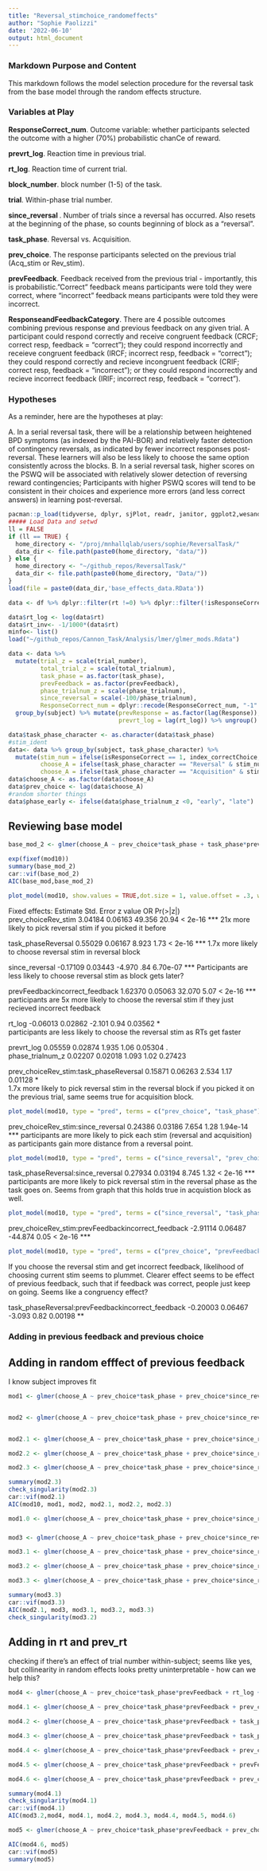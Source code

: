 ```yaml
---
title: "Reversal_stimchoice_randomeffects"
author: "Sophie Paolizzi"
date: '2022-06-10'
output: html_document
---
```

### Markdown Purpose and Content

This markdown follows the model selection procedure for the reversal task from the base model through the random effects structure. 

### Variables at Play
**ResponseCorrect_num**. Outcome variable: whether participants selected the outcome with a higher  (70%) probabilistic chanCe of reward.

**prevrt_log**. Reaction time in previous trial. 

**rt_log**. Reaction time of current trial. 

**block_number**. block number (1-5) of the task. 

**trial**. Within-phase trial number.

**since_reversal **. Number of trials since a reversal has occurred. Also resets at the beginning of the phase, so counts beginning of block  as a "reversal". 

**task_phase**. Reversal vs. Acquisition.

**prev_choice**. The response participants selected on the previous trial (Acq_stim or Rev_stim). 

**prevFeedback**. Feedback received from the previous trial - importantly, this is probabilistic."Correct" feedback means participants were told they were correct, where "incorrect" feedback means participants were told they were incorrect. 

**ResponseandFeedbackCategory**. There are 4 possible outcomes combining previous response and previous feedback on any given trial. A participant could respond correctly and receive congruent feedback (CRCF; correct resp, feedback = "correct"); they could respond incorrectly and receieve congruent feedback (IRCF; incorrect resp, feedback = "correct"); they could respond correctly and recieve incongruent feedback (CRIF; correct resp, feedback = "incorrect"); or they could respond incorrectly and recieve incorrect feedback (IRIF; incorrect resp, feedback = "correct"). 

### Hypotheses 
As a reminder, here are the hypotheses at play:

A. In a serial reversal task, there will be a relationship between heightened BPD symptoms (as indexed by the PAI-BOR) and relatively faster detection of contingency reversals, as indicated by fewer incorrect responses post-reversal. These learners will also be less likely to choose the same option consistently across the blocks. 
B.  In a serial reversal task, higher scores on the PSWQ will be associated with relatively slower detection of reversing reward contingencies; Participants with higher PSWQ scores will tend to be consistent in their choices and experience more errors (and less correct answers) in learning post-reversal. 

```r
pacman::p_load(tidyverse, dplyr, sjPlot, readr, janitor, ggplot2,wesanderson, cowplot, flextable, plotly, emmeans, lme4, qualtRics, sjPlot, circular, pracma, cowplot, psych, lattice)
##### Load Data and setwd
ll = FALSE
if (ll == TRUE) {
  home_directory <- "/proj/mnhallqlab/users/sophie/ReversalTask/"
  data_dir <- file.path(paste0(home_directory, "data/"))
} else {
  home_directory <- "~/github_repos/ReversalTask/"
  data_dir <- file.path(paste0(home_directory, "Data/"))
}
load(file = paste0(data_dir,'base_effects_data.RData'))

data <- df %>% dplyr::filter(rt !=0) %>% dplyr::filter(!isResponseCorrect == 0) %>% filter(subject != 270470)

data$rt_log <- log(data$rt)
data$rt_inv<- -1/1000*(data$rt)
minfo<- list()
load("~/github_repos/Cannon_Task/Analysis/lmer/glmer_mods.Rdata")

data <- data %>% 
  mutate(trial_z = scale(trial_number),
         total_trial_z = scale(total_trialnum),
         task_phase = as.factor(task_phase),
         prevFeedback = as.factor(prevFeedback),
         phase_trialnum_z = scale(phase_trialnum),
         since_reversal = scale(-100/phase_trialnum),
         ResponseCorrect_num = dplyr::recode(ResponseCorrect_num, "-1" = 0, "1" = 1)) %>% 
  group_by(subject) %>% mutate(prevResponse = as.factor(lag(Response)),
                               prevrt_log = lag(rt_log)) %>% ungroup()

data$task_phase_character <- as.character(data$task_phase)
#stim_ident
data<- data %>% group_by(subject, task_phase_character) %>% 
  mutate(stim_num = ifelse(isResponseCorrect == 1, index_correctChoice, index_incorrectChoice),
         choose_A = ifelse(task_phase_character == "Reversal" & stim_num == index_correctChoice, "A", "B"),
         choose_A = ifelse(task_phase_character == "Acquisition" & stim_num == index_incorrectChoice, "B", choose_A)) %>% ungroup()
data$choose_A <- as.factor(data$choose_A)
data$prev_choice <- lag(data$choose_A)
#random shorter things
data$phase_early <- ifelse(data$phase_trialnum_z <0, "early", "late")
```

## Reviewing base model

```r

base_mod_2 <- glmer(choose_A ~ prev_choice*task_phase + task_phase*prevFeedback +  prev_choice*prevFeedback + prev_choice*since_reversal + task_phase*since_reversal + rt_log + prevrt_log + since_reversal + ( 1 | subject), family="binomial", control=glmerControl(optimizer = "bobyqa", optCtrl=list(maxfun=2e4)), nAGQ = 1, data = data, na.action = na.exclude)

exp(fixef(mod10))
summary(base_mod_2)
car::vif(base_mod_2)
AIC(base_mod,base_mod_2)

plot_model(mod10, show.values = TRUE,dot.size = 1, value.offset = .3, wrap.labels = 45,axis.labels = c("Task Phase x Feedback on Previous Trial", "Previous Choice x Feedback on Previous Trial", "Task Phase x Time since Reversal", "Previous Choice x Time since Reversal", "Previous Choice x Task Phase", "Trial Number", "Previous Reaction Time (log)",  "Reaction Time (log)", "Feedback on Previous Trial", "Time since Reversal","Task Phase","Previous Choice" ))
```

Fixed effects:
                                                   Estimate Std. Error z value  OR      Pr(>|z|)    
prev_choiceRev_stim                                 3.04184    0.06163  49.356 20.94     < 2e-16 ***
21x more likely to pick reversal stim if you picked it before

task_phaseReversal                                  0.55029    0.06167   8.923  1.73     < 2e-16 ***
1.7x more likely to choose reversal stim in reversal block

since_reversal                                     -0.17109    0.03443  -4.970   .84      6.70e-07 ***
Participants are less likely to choose reversal stim as block gets later?

prevFeedbackincorrect_feedback                      1.62370    0.05063  32.070  5.07     < 2e-16 ***
participants are 5x more likely to choose the reversal stim if they just recieved incorrect feedback

rt_log                                             -0.06013    0.02862  -2.101  0.94      0.03562 *  
participants are less likely to choose the reversal stim as RTs get faster

prevrt_log                                          0.05559    0.02874   1.935  1.06      0.05304 .  
phase_trialnum_z                                    0.02207    0.02018   1.093  1.02      0.27423    

prev_choiceRev_stim:task_phaseReversal              0.15871    0.06263   2.534  1.17      0.01128 *  
1.7x more likely to pick reversal stim in the reversal block if you picked it on the previous trial, same seems true for acquisition block. 
```r
plot_model(mod10, type = "pred", terms = c("prev_choice", "task_phase"))
```

prev_choiceRev_stim:since_reversal                  0.24386    0.03186   7.654  1.28      1.94e-14 ***
participants are more likely to pick each stim (reversal and acquisition) as participants gain more distance from a reversal point.
```r
plot_model(mod10, type = "pred", terms = c("since_reversal", "prev_choice"))
```

task_phaseReversal:since_reversal                   0.27934    0.03194   8.745  1.32     < 2e-16 ***
participants are more likely to pick reversal stim in the reversal phase as the task goes on. Seems from graph that this holds true in acquistion block as well. 
```r
plot_model(mod10, type = "pred", terms = c("since_reversal", "task_phase"))
```


prev_choiceRev_stim:prevFeedbackincorrect_feedback -2.91114    0.06487 -44.874  0.05     < 2e-16 ***
```r
plot_model(mod10, type = "pred", terms = c("prev_choice", "prevFeedback"))
```
If you choose the reversal stim and get incorrect feedback, likelihood of choosing current stim seems to plummet. Clearer effect seems to be effect of previous feedback, such that if feedback was correct, people just keep on going. Seems like a congruency effect?

task_phaseReversal:prevFeedbackincorrect_feedback  -0.20003    0.06467  -3.093  0.82      0.00198 ** 

 
 
 
### Adding in previous feedback and previous choice
 
 
 
## Adding in random efffect of previous feedback
I know subject improves fit
```r
mod1 <- glmer(choose_A ~ prev_choice*task_phase + prev_choice*since_reversal + task_phase*since_reversal  + prev_choice*prevFeedback + prevFeedback*task_phase + rt_log + prevrt_log + phase_trialnum_z + (1 + prevFeedback |subject:task_phase), family="binomial", control=glmerControl(optimizer = "bobyqa", optCtrl=list(maxfun=2e4)), nAGQ = 1, data = data, na.action = na.exclude) # singular intercept


mod2 <- glmer(choose_A ~ prev_choice*task_phase + prev_choice*since_reversal + task_phase*since_reversal  + prev_choice*prevFeedback + prevFeedback*task_phase + rt_log + prevrt_log + phase_trialnum_z + (1 + prev_choice |subject:task_phase), family="binomial", control=glmerControl(optimizer = "bobyqa", optCtrl=list(maxfun=2e4)), nAGQ = 1, data = data, na.action = na.exclude) # singular intercept


mod2.1 <- glmer(choose_A ~ prev_choice*task_phase + prev_choice*since_reversal + task_phase*since_reversal  + prev_choice*prevFeedback + prevFeedback*task_phase + rt_log + prevrt_log + phase_trialnum_z + (0 + prev_choice |subject), family="binomial", control=glmerControl(optimizer = "bobyqa", optCtrl=list(maxfun=2e4)), nAGQ = 1, data = data, na.action = na.exclude) # singular intercept

mod2.2 <- glmer(choose_A ~ prev_choice*task_phase + prev_choice*since_reversal + task_phase*since_reversal  + prev_choice*prevFeedback + prevFeedback*task_phase + rt_log + prevrt_log + phase_trialnum_z + (0 + prev_choice |subject:task_phase), family="binomial", control=glmerControl(optimizer = "bobyqa", optCtrl=list(maxfun=2e4)), nAGQ = 1, data = data, na.action = na.exclude) # singular intercept

mod2.3 <- glmer(choose_A ~ prev_choice*task_phase + prev_choice*since_reversal + task_phase*since_reversal  + prev_choice*prevFeedback + prevFeedback*task_phase + rt_log + prevrt_log + phase_trialnum_z + (0 + prev_choice |subject) + (0 + prev_choice |subject:task_phase), family="binomial", control=glmerControl(optimizer = "bobyqa", optCtrl=list(maxfun=2e4)), nAGQ = 1, data = data, na.action = na.exclude) # singular intercept

summary(mod2.3)
check_singularity(mod2.3)
car::vif(mod2.1)
AIC(mod10, mod1, mod2, mod2.1, mod2.2, mod2.3)

mod1.0 <- glmer(choose_A ~ prev_choice*task_phase + prev_choice*since_reversal + task_phase*since_reversal  + prev_choice*prevFeedback + prevFeedback*task_phase + rt_log + prevrt_log + phase_trialnum_z + since_reversal + ( 1 + since_reversal | subject:task_phase) + (0 + since_reversal | subject), family="binomial", control=glmerControl(optimizer = "bobyqa", optCtrl=list(maxfun=2e4)), nAGQ = 1, data = data, na.action = na.exclude)

```


### 
```r
mod3 <- glmer(choose_A ~ prev_choice*task_phase + prev_choice*since_reversal + task_phase*since_reversal  + prev_choice*prevFeedback + prevFeedback*task_phase + rt_log + prevrt_log + phase_trialnum_z + (0 + prev_choice |subject) + (1| subject:task_phase), family="binomial", control=glmerControl(optimizer = "bobyqa", optCtrl=list(maxfun=2e4)), nAGQ = 1, data = data, na.action = na.exclude) # singular intercept

mod3.1 <- glmer(choose_A ~ prev_choice*task_phase + prev_choice*since_reversal + task_phase*since_reversal  + prev_choice*prevFeedback + prevFeedback*task_phase + rt_log + prevrt_log + phase_trialnum_z + (0 + prev_choice |subject) + (1 + phase_trialnum_z| subject:task_phase), family="binomial", control=glmerControl(optimizer = "bobyqa", optCtrl=list(maxfun=2e4)), nAGQ = 1, data = data, na.action = na.exclude) # singular intercept

mod3.2 <- glmer(choose_A ~ prev_choice*task_phase + prev_choice*since_reversal + task_phase*since_reversal  + prev_choice*prevFeedback + prevFeedback*task_phase + rt_log + prevrt_log + phase_trialnum_z + (0 + prevFeedback |subject:prev_choice) + (1 + phase_trialnum_z| subject:task_phase), family="binomial", control=glmerControl(optimizer = "bobyqa", optCtrl=list(maxfun=2e4)), nAGQ = 1, data = data, na.action = na.exclude) # singular intercept

mod3.3 <- glmer(choose_A ~ prev_choice*task_phase + prev_choice*since_reversal + task_phase*since_reversal  + prev_choice*prevFeedback + prevFeedback*task_phase + rt_log + prevrt_log + phase_trialnum_z + (0 + prevFeedback |subject:prev_choice) + (1 + phase_trialnum_z + prev_choice | subject:task_phase), family="binomial", control=glmerControl(optimizer = "bobyqa", optCtrl=list(maxfun=2e4)), nAGQ = 1, data = data, na.action = na.exclude) # singular intercept

summary(mod3.3)
car::vif(mod3.3)
AIC(mod2.1, mod3, mod3.1, mod3.2, mod3.3)
check_singularity(mod3.2)
```


## Adding in rt and prev_rt
checking if there's an effect of trial number within-subject; seems like yes, but collinearity in random effects looks pretty uninterpretable - how can we help this?
```r
mod4 <- glmer(choose_A ~ prev_choice*task_phase*prevFeedback + rt_log + prevrt_log + phase_trialnum_z + since_reversal + (0 + prevFeedback |subject:prev_choice) + (1 + phase_trialnum_z| subject:task_phase), family="binomial", control=glmerControl(optimizer = "bobyqa", optCtrl=list(maxfun=2e4)), nAGQ = 1, data = data, na.action = na.exclude) # singular intercept

mod4.1 <- glmer(choose_A ~ prev_choice*task_phase*prevFeedback + prev_choice*task_phase*since_reversal + rt_log + prevrt_log + phase_trialnum_z + since_reversal + (0 + prevFeedback |subject:prev_choice) + (1 + phase_trialnum_z| subject:task_phase), family="binomial", control=glmerControl(optimizer = "bobyqa", optCtrl=list(maxfun=2e4)), nAGQ = 1, data = data, na.action = na.exclude) # singular intercept

mod4.2 <- glmer(choose_A ~ prev_choice*task_phase*prevFeedback + task_phase*since_reversal + rt_log + prevrt_log + phase_trialnum_z + since_reversal + (0 + prevFeedback |subject:prev_choice) + (1 + phase_trialnum_z| subject:task_phase), family="binomial", control=glmerControl(optimizer = "bobyqa", optCtrl=list(maxfun=2e4)), nAGQ = 1, data = data, na.action = na.exclude) # singular intercept

mod4.3 <- glmer(choose_A ~ prev_choice*task_phase*prevFeedback + task_phase*since_reversal + prev_choice*since_reversal + rt_log + prevrt_log + phase_trialnum_z + since_reversal + (0 + prevFeedback |subject:prev_choice) + (1 + phase_trialnum_z| subject:task_phase), family="binomial", control=glmerControl(optimizer = "bobyqa", optCtrl=list(maxfun=2e4)), nAGQ = 1, data = data, na.action = na.exclude) # singular intercept

mod4.4 <- glmer(choose_A ~ prev_choice*task_phase*prevFeedback + prev_choice*since_reversal + rt_log + prevrt_log + phase_trialnum_z + since_reversal + (0 + prevFeedback |subject:prev_choice) + (1 + phase_trialnum_z| subject:task_phase), family="binomial", control=glmerControl(optimizer = "bobyqa", optCtrl=list(maxfun=2e4)), nAGQ = 1, data = data, na.action = na.exclude) # singular intercept

mod4.5 <- glmer(choose_A ~ prev_choice*task_phase*prevFeedback + prevFeedback*since_reversal + rt_log + prevrt_log + phase_trialnum_z + since_reversal + (0 + prevFeedback |subject:prev_choice) + (1 + phase_trialnum_z| subject:task_phase), family="binomial", control=glmerControl(optimizer = "bobyqa", optCtrl=list(maxfun=2e4)), nAGQ = 1, data = data, na.action = na.exclude) # singular intercept

mod4.6 <- glmer(choose_A ~ prev_choice*task_phase*prevFeedback + prev_choice*prevFeedback*since_reversal + rt_log + prevrt_log + phase_trialnum_z + since_reversal + (0 + prevFeedback |subject:prev_choice) + (1 + since_reversal| subject:task_phase), family="binomial", control=glmerControl(optimizer = "bobyqa", optCtrl=list(maxfun=2e4)), nAGQ = 1, data = data, na.action = na.exclude) # singular intercept

summary(mod4.1)
check_singularity(mod4.1)
car::vif(mod4.1)
AIC(mod3.2,mod4, mod4.1, mod4.2, mod4.3, mod4.4, mod4.5, mod4.6)

```

```r
mod5 <- glmer(choose_A ~ prev_choice*task_phase*prevFeedback + prev_choice*prevFeedback*since_reversal + prev_choice*task_phase*since_reversal + rt_log + prevrt_log + phase_trialnum_z + since_reversal + (0 + prevFeedback |subject:prev_choice) + (1 + since_reversal| subject:task_phase), family="binomial", control=glmerControl(optimizer = "bobyqa", optCtrl=list(maxfun=2e4)), nAGQ = 1, data = data, na.action = na.exclude) # singular intercept

AIC(mod4.6, mod5)
car::vif(mod5)
summary(mod5)
```

